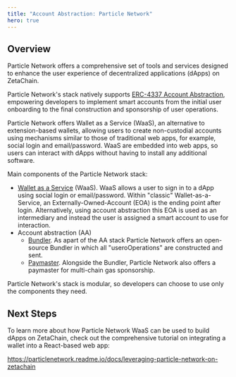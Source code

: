 ```yaml
---
title: "Account Abstraction: Particle Network"
hero: true
---
```


## Overview

Particle Network offers a comprehensive set of tools and services designed to
enhance the user experience of decentralized applications (dApps) on ZetaChain.

Particle Network's stack natively supports
[ERC-4337 Account Abstraction](https://eips.ethereum.org/EIPS/eip-4337),
empowering developers to implement smart accounts from the initial user
onboarding to the final construction and sponsorship of user operations.

Particle Network offers Wallet as a Service (WaaS), an alternative to
extension-based wallets, allowing users to create non-custodial accounts using
mechanisms similar to those of traditional web apps, for example, social login
and email/password. WaaS are embedded into web apps, so users can interact with
dApps without having to install any additional software.

Main components of the Particle Network stack:

- [Wallet as a Service](https://particlenetwork.readme.io/docs/understanding-wallet-as-a-service)
  (WaaS). WaaS allows a user to sign in to a dApp using social login or
  email/password. Within "classic" Wallet-as-a-Service, an
  Externally-Owned-Account (EOA) is the ending point after login. Alternatively,
  using account abstraction this EOA is used as an intermediary and instead the
  user is assigned a smart account to use for interaction.
- Account abstraction (AA)
  - [Bundler](https://particlenetwork.readme.io/docs/bundler). As apart of the
    AA stack Particle Network offers an open-source Bundler in which all
    "useroOperations" are constructed and sent.
  - [Paymaster](https://particlenetwork.readme.io/docs/paymaster). Alongside the
    Bundler, Particle Network also offers a paymaster for multi-chain gas
    sponsorship.

Particle Network's stack is modular, so developers can choose to use only the
components they need.

## Next Steps

To learn more about how Particle Network WaaS can be used to build dApps on
ZetaChain, check out the comprehensive tutorial on integrating a wallet into a
React-based web app:

https://particlenetwork.readme.io/docs/leveraging-particle-network-on-zetachain
